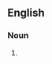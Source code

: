 {{also|showstopper|show stopper}}

==English==

===Noun===
{{en-noun}}

# {{alternative spelling of|en|showstopper}}